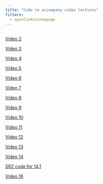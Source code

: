 ```yaml
---
title: "Code to accompany video lectures"
filters:
  - openlinksinnewpage
---
```


## 

[Video 2](code/video2.html)

[Video 3](code/video3.R)

[Video 4](code/video4.R)

[Video 5](code/video5.R)

[Video 6](code/video6.R)

[Video 7](code/video7.R)

[Video 8](code/video8.R)

[Video 9](code/video9.R)

[Video 10](code/video10.R)

[Video 11](code/video11.R)

[Video 12](code/video12.R)

[Video 13](code/video13.R)

[Video 14](code/video14.R)

[SR2 code for 14.1](code/sr2_code_14.1.R)

[Video 16](code/video16.R)
